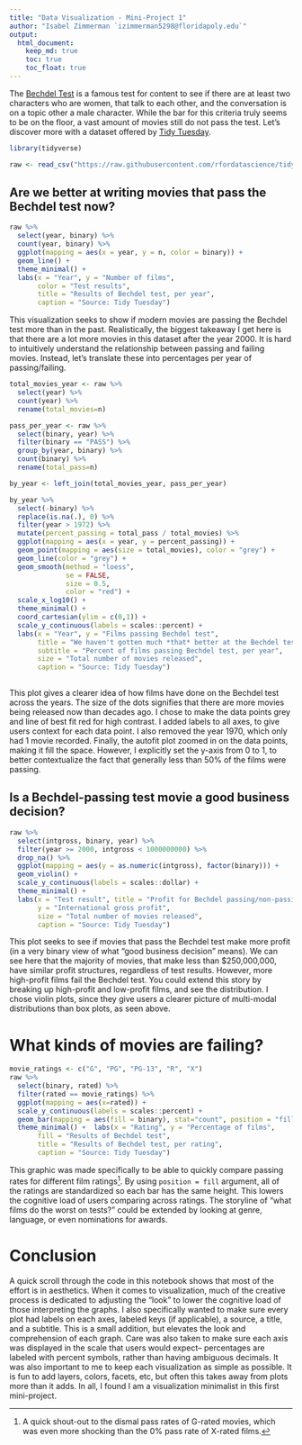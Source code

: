```yaml
---
title: "Data Visualization - Mini-Project 1"
author: "Isabel Zimmerman `izimmerman5298@floridapoly.edu`"
output: 
  html_document:
    keep_md: true
    toc: true
    toc_float: true
---
```


The [Bechdel Test](https://en.wikipedia.org/wiki/Bechdel_test) is a famous test for content to see if there are at least two characters who are women, that talk to each other, and the conversation is on a topic other a male character. While the bar for this criteria truly seems to be on the floor, a vast amount of movies still do not pass the test. Let's discover more with a dataset offered by [Tidy Tuesday](https://github.com/rfordatascience/tidytuesday/tree/master/data/2021/2021-03-09).

```r
library(tidyverse)
```

```r
raw <- read_csv("https://raw.githubusercontent.com/rfordatascience/tidytuesday/master/data/2021/2021-03-09/movies.csv")
```

## Are we better at writing movies that pass the Bechdel test now?

```r
raw %>% 
  select(year, binary) %>% 
  count(year, binary) %>%
  ggplot(mapping = aes(x = year, y = n, color = binary)) +
  geom_line() +
  theme_minimal() +
  labs(x = "Year", y = "Number of films",
       color = "Test results",
       title = "Results of Bechdel test, per year",
       caption = "Source: Tidy Tuesday")
```
This visualization seeks to show if modern movies are passing the Bechdel test more than in the past. Realistically, the biggest takeaway I get here is that there are a lot more movies in this dataset after the year 2000. It is hard to intuitively understand the relationship between passing and failing movies. Instead, let's translate these into percentages per year of passing/failing.

```r
total_movies_year <- raw %>%
  select(year) %>% 
  count(year) %>% 
  rename(total_movies=n)

pass_per_year <- raw %>%
  select(binary, year) %>% 
  filter(binary == "PASS") %>% 
  group_by(year, binary) %>% 
  count(binary) %>% 
  rename(total_pass=n)

by_year <- left_join(total_movies_year, pass_per_year) 
```

```r
by_year %>% 
  select(-binary) %>% 
  replace(is.na(.), 0) %>% 
  filter(year > 1972) %>% 
  mutate(percent_passing = total_pass / total_movies) %>% 
  ggplot(mapping = aes(x = year, y = percent_passing)) +
  geom_point(mapping = aes(size = total_movies), color = "grey") + 
  geom_line(color = "grey") +
  geom_smooth(method = "loess",
              se = FALSE,
              size = 0.5,
              color = "red") +
  scale_x_log10() +
  theme_minimal() +
  coord_cartesian(ylim = c(0,1)) +
  scale_y_continuous(labels = scales::percent) +
  labs(x = "Year", y = "Films passing Bechdel test",
       title = "We haven't gotten much *that* better at the Bechdel test",
       subtitle = "Percent of films passing Bechdel test, per year",
       size = "Total number of movies released",
       caption = "Source: Tidy Tuesday")
  
```

This plot gives a clearer idea of how films have done on the Bechdel test across the years. The size of the dots signifies that there are more movies being released now than decades ago. I chose to make the data points grey and line of best fit red for high contrast. I added labels to all axes, to give users context for each data point. I also removed the year 1970, which only had 1 movie recorded. Finally, the autofit plot zoomed in on the data points, making it fill the space. However, I explicitly set the y-axis from 0 to 1, to better contextualize the fact that generally less than 50% of the films were passing.

## Is a Bechdel-passing test movie a good business decision?

```r
raw %>% 
  select(intgross, binary, year) %>%
  filter(year >= 2000, intgross < 1000000000) %>% 
  drop_na() %>% 
  ggplot(mapping = aes(y = as.numeric(intgross), factor(binary))) +
  geom_violin() +
  scale_y_continuous(labels = scales::dollar) +
  theme_minimal() +
  labs(x = "Test result", title = "Profit for Bechdel passing/non-passing films",
       y = "International gross profit",
       size = "Total number of movies released",
       caption = "Source: Tidy Tuesday")
```

This plot seeks to see if movies that pass the Bechdel test make more profit (in a very binary view of what "good business decision" means). We can see here that the majority of movies, that make less than $250,000,000, have similar profit structures, regardless of test results. However, more high-profit films fail the Bechdel test. You could extend this story by breaking up high-profit and low-profit films, and see the distribution. I chose violin plots, since they give users a clearer picture of multi-modal distributions than box plots, as seen above.


# What kinds of movies are failing? 

```r
movie_ratings <- c("G", "PG", "PG-13", "R", "X")
raw %>% 
  select(binary, rated) %>%
  filter(rated == movie_ratings) %>% 
  ggplot(mapping = aes(x=rated)) +
  scale_y_continuous(labels = scales::percent) +
  geom_bar(mapping = aes(fill = binary), stat="count", position = "fill") +
  theme_minimal() +  labs(x = "Rating", y = "Percentage of films",
       fill = "Results of Bechdel test",
       title = "Results of Bechdel test, per rating",
       caption = "Source: Tidy Tuesday")
```

This graphic was made specifically to be able to quickly compare passing rates for different film ratings[^1]. By using `position = fill` argument, all of the ratings are standardized so each bar has the same height. This lowers the cognitive load of users comparing across ratings. The storyline of "what films do the worst on tests?" could be extended by looking at genre, language, or even nominations for awards.

[^1]: A quick shout-out to the dismal pass rates of G-rated movies, which was even more shocking than the 0% pass rate of X-rated films.


# Conclusion

A quick scroll through the code in this notebook shows that most of the effort is in aesthetics. When it comes to visualization, much of the creative process is dedicated to adjusting the "look" to lower the cognitive load of those interpreting the graphs. I also specifically wanted to make sure every plot had labels on each axes, labeled keys (if applicable), a source, a title, and a subtitle. This is a small addition, but elevates the look and comprehension of each graph. Care was also taken to make sure each axis was displayed in the scale that users would expect-- percentages are labeled with percent symbols, rather than having ambiguous decimals. It was also important to me to keep each visualization as simple as possible. It is fun to add layers, colors, facets, etc, but often this takes away from plots more than it adds. In all, I found I am a visualization minimalist in this first mini-project.
